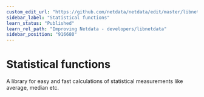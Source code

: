 ```yaml
---
custom_edit_url: "https://github.com/netdata/netdata/edit/master/libnetdata/statistical/README.md"
sidebar_label: "Statistical functions"
learn_status: "Published"
learn_rel_path: "Improving Netdata - developers/libnetdata"
sidebar_position: "916680"
---
```



# Statistical functions

A library for easy and fast calculations of statistical measurements like average, median etc.
